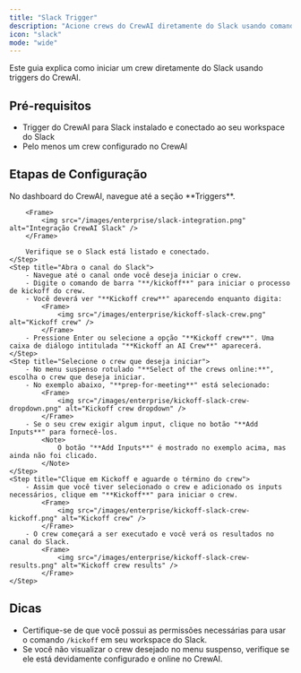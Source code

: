 ```yaml
---
title: "Slack Trigger"
description: "Acione crews do CrewAI diretamente do Slack usando comandos de barra"
icon: "slack"
mode: "wide"
---
```


Este guia explica como iniciar um crew diretamente do Slack usando triggers do CrewAI.

## Pré-requisitos

- Trigger do CrewAI para Slack instalado e conectado ao seu workspace do Slack
- Pelo menos um crew configurado no CrewAI

## Etapas de Configuração

<Steps>
    <Step title="Garanta que o trigger do CrewAI para Slack está configurado">
        No dashboard do CrewAI, navegue até a seção **Triggers**.

        <Frame>
            <img src="/images/enterprise/slack-integration.png" alt="Integração CrewAI Slack" />
        </Frame>

        Verifique se o Slack está listado e conectado.
    </Step>
    <Step title="Abra o canal do Slack">
        - Navegue até o canal onde você deseja iniciar o crew.
        - Digite o comando de barra "**/kickoff**" para iniciar o processo de kickoff do crew.
        - Você deverá ver "**Kickoff crew**" aparecendo enquanto digita:
            <Frame>
                <img src="/images/enterprise/kickoff-slack-crew.png" alt="Kickoff crew" />
            </Frame>
        - Pressione Enter ou selecione a opção "**Kickoff crew**". Uma caixa de diálogo intitulada "**Kickoff an AI Crew**" aparecerá.
    </Step>
    <Step title="Selecione o crew que deseja iniciar">
        - No menu suspenso rotulado "**Select of the crews online:**", escolha o crew que deseja iniciar.
        - No exemplo abaixo, "**prep-for-meeting**" está selecionado:
            <Frame>
                <img src="/images/enterprise/kickoff-slack-crew-dropdown.png" alt="Kickoff crew dropdown" />
            </Frame>
        - Se o seu crew exigir algum input, clique no botão "**Add Inputs**" para fornecê-los.
            <Note>
                O botão "**Add Inputs**" é mostrado no exemplo acima, mas ainda não foi clicado.
            </Note>
    </Step>
    <Step title="Clique em Kickoff e aguarde o término do crew">
        - Assim que você tiver selecionado o crew e adicionado os inputs necessários, clique em "**Kickoff**" para iniciar o crew.
            <Frame>
                <img src="/images/enterprise/kickoff-slack-crew-kickoff.png" alt="Kickoff crew" />
            </Frame>
        - O crew começará a ser executado e você verá os resultados no canal do Slack.
            <Frame>
                <img src="/images/enterprise/kickoff-slack-crew-results.png" alt="Kickoff crew results" />
            </Frame>
    </Step>
</Steps>

## Dicas

- Certifique-se de que você possui as permissões necessárias para usar o comando `/kickoff` em seu workspace do Slack.
- Se você não visualizar o crew desejado no menu suspenso, verifique se ele está devidamente configurado e online no CrewAI.